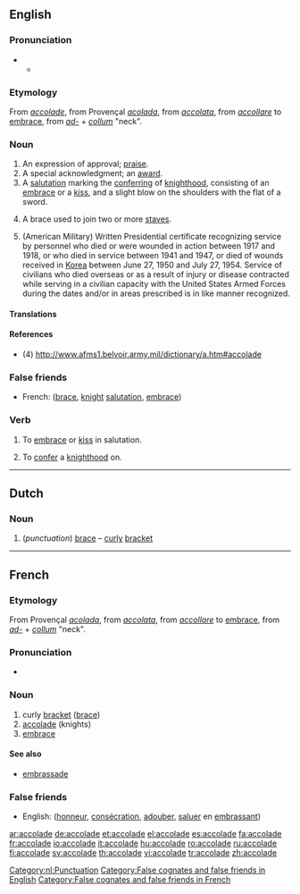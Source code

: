 {{wikipedia|dab=accolade}}
==English==

===Pronunciation===
* {{a|RP}}
** {{IPA|/'ækəleɪd/}}

===Etymology===
From {{etyl|fr}} ''[[#French|accolade]]'', from Provençal ''[[acolada]]'', from {{etyl|it}} ''[[accolata]]'', from ''[[accollare]]'' to [[embrace]], from {{etyl|la}}''[[ad-]]'' + ''[[collum]]'' "neck".

===Noun===
{{en-noun}}

# An expression of approval; [[praise]].
# A special acknowledgment; an [[award]].
# A [[salutation]] marking the [[conferring]] of [[knighthood]], consisting of an [[embrace]] or a [[kiss]], and a slight blow on the shoulders with the flat of a sword.
# {{music}} A brace used to join two or more [[staves]].
# (American Military) Written Presidential certificate recognizing service by personnel who died or were wounded in action between 1917 and 1918, or who died in service between 1941 and 1947, or died of wounds received in [[Korea]] between June 27, 1950 and July 27, 1954. Service of civilians who died overseas or as a result of injury or disease contracted while serving in a civilian capacity with the United States Armed Forces during the dates and/or in areas prescribed is in like manner recognized.

====Translations====
{{trans-top|An expression of approval; praise}}
{{trans-mid}}
{{trans-bottom}}

{{trans-top|A special acknowledgment; an award}}
{{trans-mid}}
{{trans-bottom}}

{{trans-top|A salutation marking the conferring of knighthood}}
{{trans-mid}}
{{trans-bottom}}

{{trans-top| (music) A brace used to join two or more staves}}
{{trans-mid}}
{{trans-bottom}}

{{trans-top|(American Military) Written Presidential certificate}}
{{trans-mid}}
{{trans-bottom}}

====References====
* (4) http://www.afms1.belvoir.army.mil/dictionary/a.htm#accolade

===False friends===
* French: {{t+|fr|accolade}} ([[brace]], [[knight]] [[salutation]], [[embrace]])

===Verb===
{{en-verb|accolad|ing}}

# {{transitive}} To [[embrace]] or [[kiss]] in salutation.
# {{transitive}} To [[confer]] a [[knighthood]] on.

----

==Dutch==
{{wikipedia|lang=nl}}

===Noun===
{{infl|nl|noun|g=f|plural|accolades}}

# (''punctuation'') [[brace]] &ndash; [[curly]] [[bracket]]

[[Category:nl:Punctuation]]

----

==French==

===Etymology===
From Provençal ''[[acolada]]'', from {{etyl|it}} ''[[accolata]]'', from ''[[accollare]]'' to [[embrace]], from {{etyl|la}}''[[ad-]]'' + ''[[collum]]'' "neck".

===Pronunciation===
* {{audio|Fr-accolade.ogg|audio}}

===Noun===
{{fr-noun|f}}

# curly [[bracket]] ([[brace]])
# [[accolade]] (knights)
# [[embrace]]

====See also====
* [[embrassade]]

===False friends===
{{rfc-header|False friends|lang=fr}}
* English: {{t-|en|accolade|xs=English}} ([[honneur]], [[consécration]], [[adouber]], [[saluer]] en [[embrassant]])

[[Category:False cognates and false friends in English]]
[[Category:False cognates and false friends in French]]

[[ar:accolade]]
[[de:accolade]]
[[et:accolade]]
[[el:accolade]]
[[es:accolade]]
[[fa:accolade]]
[[fr:accolade]]
[[io:accolade]]
[[it:accolade]]
[[hu:accolade]]
[[ro:accolade]]
[[ru:accolade]]
[[fi:accolade]]
[[sv:accolade]]
[[th:accolade]]
[[vi:accolade]]
[[tr:accolade]]
[[zh:accolade]]
